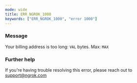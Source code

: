 ```yaml
---
mode: wide
title: ERR_NGROK_1000
keywords: ["ERR_NGROK_1000", "error 1000"]
---
```



### Message

Your billing address is too long: `VAL` bytes. Max: `MAX`

<ErrorDetails />

### Further help

If you're having trouble resolving this error, please reach out to [support@ngrok.com](mailto:support@ngrok.com?subject=Help%20with%20ERR_NGROK_1000)
